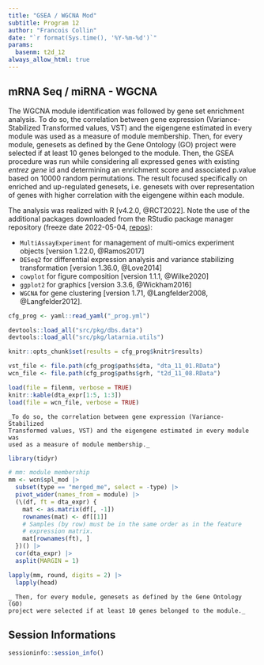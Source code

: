 ```yaml
---
title: "GSEA / WGCNA Mod"
subtitle: Program 12
author: "Francois Collin"
date: "`r format(Sys.time(), '%Y-%m-%d')`"
params:
  basenm: t2d_12
always_allow_html: true
---
```



## mRNA Seq / miRNA - WGCNA


The WGCNA module identification was followed by gene set enrichment analysis.
To do
so, the correlation between gene expression (Variance-Stabilized Transformed
values, VST) and the eigengene estimated in every module was used as a 
measure of module membership. Then, for every module, genesets as defined
by the Gene Ontology (GO) project were selected if at least 10 genes belonged
to the module. Then, the GSEA procedure was run while considering
all expressed genes with existing _entrez gene_ id and determining an
enrichment score and associated p.value based on 10000 random permutations.
The result focused specifically on enriched and up-regulated genesets, i.e.
genesets with over representation of genes with higher
correlation with the eigengene within each module.

The analysis was realized with R [v4.2.0, @RCT2022]. Note the
use of the additional packages downloaded from the RStudio package manager
repository (freeze date 2022-05-04, [repos](
https://packagemanager.rstudio.com/all/2022-05-04+Y3JhbiwyOjQ1MjYyMTU7NTVFQjhGODU)):

- `MultiAssayExperiment` for management of multi-omics experiment objects
  [version 1.22.0, @Ramos2017]
- `DESeq2` for differential expression analysis and
  variance stabilizing transformation [version 1.36.0, @Love2014]
- `cowplot` for figure composition [version 1.1.1, @Wilke2020]
- `ggplot2` for graphics [version 3.3.6, @Wickham2016]
- `WGCNA` for gene clustering [version 1.71, @Langfelder2008, @Langfelder2012].


```r
cfg_prog <- yaml::read_yaml("_prog.yml")
```

```r
devtools::load_all("src/pkg/dbs.data")
devtools::load_all("src/pkg/latarnia.utils")

knitr::opts_chunk$set(results = cfg_prog$knitr$results)

```

```r
vst_file <- file.path(cfg_prog$paths$dta, "dta_11_01.RData")
wcn_file <- file.path(cfg_prog$paths$grh, "t2d_11_08.RData")

load(file = filenm, verbose = TRUE)
knitr::kable(dta_expr[1:5, 1:3])
load(file = wcn_file, verbose = TRUE)
```

    _To do so, the correlation between gene expression (Variance-Stabilized
    Transformed values, VST) and the eigengene estimated in every module was
    used as a measure of module membership._

```r
library(tidyr)

# mm: module membership
mm <- wcn$spl_mod |>
  subset(type == "merged_me", select = -type) |>
  pivot_wider(names_from = module) |>
  (\(df, ft = dta_expr) {
    mat <- as.matrix(df[, -1])
    rownames(mat) <- df[[1]]
    # Samples (by row) must be in the same order as in the feature
    # expression matrix.
    mat[rownames(ft), ]
  })() |>
  cor(dta_expr) |>
  asplit(MARGIN = 1)

lapply(mm, round, digits = 2) |>
  lapply(head)
```

    _ Then, for every module, genesets as defined by the Gene Ontology (GO)
    project were selected if at least 10 genes belonged to the module._

## Session Informations

```r
sessioninfo::session_info()
```
